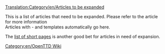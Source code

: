 [[Translation:Category/en/Articles to be expanded]]

This is a list of articles that need to be expanded. Please refer to the article for more information
<br>
Articles with {{en/S|expand}} - {{en/S|stub}} and {{en/S|incomplete}} templates automatically go here.

The [[Special:Shortpages|list of short pages]] is another good bet for articles in need of expansion.

[[Category:en/OpenTTD Wiki]]